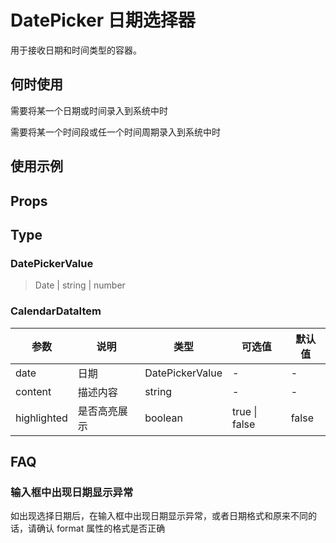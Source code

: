 # DatePicker 日期选择器

用于接收日期和时间类型的容器。

## 何时使用

需要将某一个日期或时间录入到系统中时

需要将某一个时间段或任一个时间周期录入到系统中时

## 使用示例

<!-- Inject Stories -->

## Props

<!-- Inject Props -->

## Type

### DatePickerValue

> Date | string | number

### CalendarDataItem

| 参数        | 说明         | 类型            | 可选值        | 默认值 |
| ----------- | ------------ | --------------- | ------------- | ------ |
| date        | 日期         | DatePickerValue | -             | -      |
| content     | 描述内容     | string          | -             | -      |
| highlighted | 是否高亮展示 | boolean         | true \| false | false  |

## FAQ

### 输入框中出现日期显示异常

如出现选择日期后，在输入框中出现日期显示异常，或者日期格式和原来不同的话，请确认 format 属性的格式是否正确
